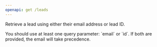 ```yaml
---
openapi: get /leads
---
```


<SnippetObjectReference objectName="Lead" objectPath="lead" />

Retrieve a lead using either their email address or lead ID.

<Note>
You should use at least one query parameter: `email` or `id`. If both are provided, the email will take precedence.
</Note>